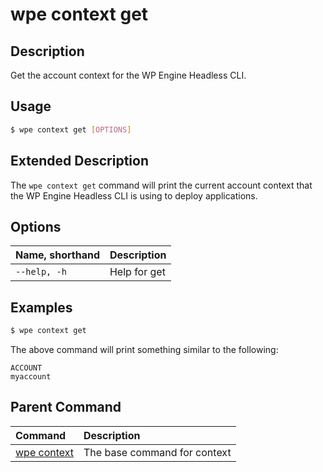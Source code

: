 # wpe context get

## Description

Get the account context for the WP Engine Headless CLI.

## Usage

```bash
$ wpe context get [OPTIONS]
```

## Extended Description

The `wpe context get` command will print the current account context that the WP Engine Headless CLI is using to deploy applications.

## Options

| Name, shorthand | Description  |
| :-------------- | :----------- |
| `--help, -h`    | Help for get |

## Examples

```bash
$ wpe context get
```

The above command will print something similar to the following:

```text
ACCOUNT
myaccount
```

## Parent Command

| Command                   | Description                  |
| :------------------------ | :--------------------------- |
| [wpe context](../context) | The base command for context |
